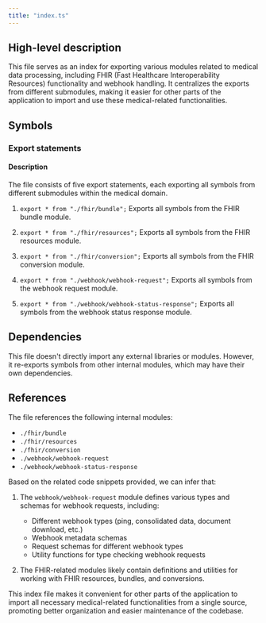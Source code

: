 ```yaml
---
title: "index.ts"
---
```


## High-level description
This file serves as an index for exporting various modules related to medical data processing, including FHIR (Fast Healthcare Interoperability Resources) functionality and webhook handling. It centralizes the exports from different submodules, making it easier for other parts of the application to import and use these medical-related functionalities.

## Symbols

### Export statements
#### Description
The file consists of five export statements, each exporting all symbols from different submodules within the medical domain.

1. `export * from "./fhir/bundle";`
   Exports all symbols from the FHIR bundle module.

2. `export * from "./fhir/resources";`
   Exports all symbols from the FHIR resources module.

3. `export * from "./fhir/conversion";`
   Exports all symbols from the FHIR conversion module.

4. `export * from "./webhook/webhook-request";`
   Exports all symbols from the webhook request module.

5. `export * from "./webhook/webhook-status-response";`
   Exports all symbols from the webhook status response module.

## Dependencies
This file doesn't directly import any external libraries or modules. However, it re-exports symbols from other internal modules, which may have their own dependencies.

## References
The file references the following internal modules:
- `./fhir/bundle`
- `./fhir/resources`
- `./fhir/conversion`
- `./webhook/webhook-request`
- `./webhook/webhook-status-response`

Based on the related code snippets provided, we can infer that:

1. The `webhook/webhook-request` module defines various types and schemas for webhook requests, including:
   - Different webhook types (ping, consolidated data, document download, etc.)
   - Webhook metadata schemas
   - Request schemas for different webhook types
   - Utility functions for type checking webhook requests

2. The FHIR-related modules likely contain definitions and utilities for working with FHIR resources, bundles, and conversions.

This index file makes it convenient for other parts of the application to import all necessary medical-related functionalities from a single source, promoting better organization and easier maintenance of the codebase.